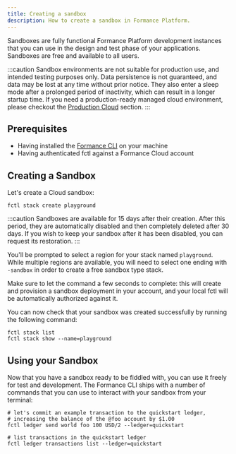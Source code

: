 ```yaml
---
title: Creating a sandbox
description: How to create a sandbox in Formance Platform.
---
```


Sandboxes are fully functional Formance Platform development instances that you can use in the design and test phase of your applications. Sandboxes are free and available to all users.

:::caution
Sandbox environments are not suitable for production use, and intended testing purposes only. Data persistence is not guaranteed, and data may be lost at any time without prior notice. They also enter a sleep mode after a prolonged period of inactivity, which can result in a longer startup time. If you need a production-ready managed cloud environment, please checkout the [Production Cloud](/deployment/introduction) section.
:::


## Prerequisites

* Having installed the [Formance CLI](../getting-started/fctl-quick-start.mdx) on your machine
* Having authenticated fctl against a Formance Cloud account

## Creating a Sandbox

Let's create a Cloud sandbox:

```shell
fctl stack create playground
```

:::caution
Sandboxes are available for 15 days after their creation. After this period, they are automatically disabled and then completely deleted after 30 days. If you wish to keep your sandbox after it has been disabled, you can request its restoration.
:::

You'll be prompted to select a region for your stack named `playground`. While multiple regions are available, you will need to select one ending with `-sandbox` in order to create a free sandbox type stack.

Make sure to let the command a few seconds to complete: this will create and provision a sandbox deployment in your account, and your local fctl will be automatically authorized against it.

You can now check that your sandbox was created successfully by running the following command:

```shell
fctl stack list
fctl stack show --name=playground
```

## Using your Sandbox

Now that you have a sandbox ready to be fiddled with, you can use it freely for test and development. The Formance CLI ships with a number of commands that you can use to interact with your sandbox from your terminal:

```shell
# let's commit an example transaction to the quickstart ledger,
# increasing the balance of the @foo account by $1.00
fctl ledger send world foo 100 USD/2 --ledger=quickstart

# list transactions in the quickstart ledger
fctl ledger transactions list --ledger=quickstart
```

